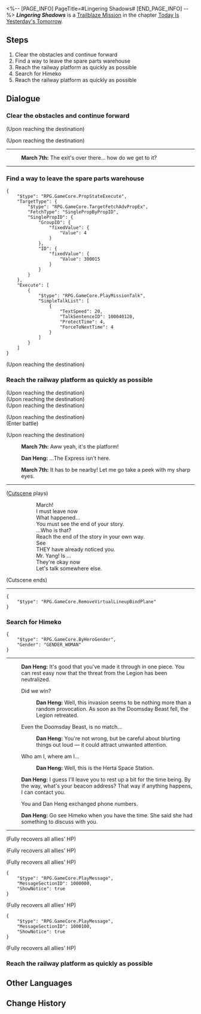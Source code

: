 <%-- [PAGE_INFO]
PageTitle=#Lingering Shadows#
[END_PAGE_INFO] --%>
{{Stub|Dialogue.}}
{{Mission Infobox
|id            = 1000400
|title         = 
|image         = Mission Lingering Shadows.png{{subst:void|<!--$UPLOAD:<<SpriteOutput/Chronicle/1000400.png>-<Mission Lingering Shadows.png>-<Fate's Atlas Images>>-->}}
|type          = Trailblaze
|event_name    = 
|chapter       = Today Is Yesterday's Tomorrow
|requirements  = [[Trailblaze Mission]] ''[[A Moment of Peace]]'' completed
|summary       = New crisis &mdash; the Doomsday Beast is coming, and it seems that you've become some sort of "key element."<br />If you want to get out of this predicament and save the space station from destruction, the only way may be to head to the railway platform and meet up with the Express and the man named Welt.
|characters    = Dan Heng; March 7th; Trailblazer
|startLocation = [[Herta Space Station]] - [[Supply Zone]]
|world         = Herta Space Station
|area          = Supply Zone
|prev          = A Moment of Peace
|next          = Simulated Universe: First Closed Beta
|rewards       = Shadow of Destruction*1
}}
'''''Lingering Shadows''''' is a [[Trailblaze Mission]] in the chapter [[Today Is Yesterday's Tomorrow]].

==Steps==
# Clear the obstacles and continue forward
# Find a way to leave the spare parts warehouse
# Reach the railway platform as quickly as possible
# Search for Himeko
# Reach the railway platform as quickly as possible

<!--
==Gameplay Notes==

--><!--
==Trial Character==

-->
==Dialogue==
{{Stub Dialogue}}

===Clear the obstacles and continue forward{{subst:void|<!--100040123-->}}===
{{Mission Description|type=trailblaze|location=Supply Zone|New crisis &mdash; the Doomsday Beast is coming, and it seems that you've become some sort of "key element."<br />If you want to get out of this predicament and save the space station from destruction, the only way may be to head to the railway platform and meet up with the Express and the man named Welt.}}
{{Dialogue Start}}
;(Upon reaching the destination)

;(Upon reaching the destination)
----
:{{A|VO chapter0 4 mar7th 103.ogg}} '''March 7th:''' The exit's over there... how do we get to it?
----
{{Dialogue End}}

===Find a way to leave the spare parts warehouse{{subst:void|<!--100040114-->}}===
{{Dialogue Start}}
:<!--60-second delay-->
<pre>{
	"$type": "RPG.GameCore.PropStateExecute",
	"TargetType": {
		"$type": "RPG.GameCore.TargetFetchAdvPropEx",
		"FetchType": "SinglePropByPropID",
		"SinglePropID": {
			"GroupID": {
				"fixedValue": {
					"Value": 4
				}
			},
			"ID": {
				"fixedValue": {
					"Value": 300015
				}
			}
		}
	},
	"Execute": [
		{
			"$type": "RPG.GameCore.PlayMissionTalk",
			"SimpleTalkList": [
				{
					"TextSpeed": 20,
					"TalkSentenceID": 100040120,
					"ProtectTime": 4,
					"ForceToNextTime": 4
				}
			]
		}
	]
}</pre>
;(Upon reaching the destination)
{{Dialogue End}}

===Reach the railway platform as quickly as possible{{subst:void|<!--100040106-->}}===
{{Mission Description|type=trailblaze|location=Supply Zone|update|New crisis &mdash; the Doomsday Beast is coming, and it seems that you've become some sort of "key element."<br />If you want to get out of this predicament and save the space station from destruction, the only way may be to head to the railway platform and meet up with the Express and the man named Welt.<br />You're getting closer to the railway platform, hurry.}}
{{Dialogue Start}}
;(Upon reaching the destination)
;(Upon reaching the destination)
;(Upon reaching the destination)

;(Upon reaching the destination)
:{{tx}}
;(Enter battle)
:{{Enemy List|Doomsday Beast*1}}

;(Upon reaching the destination)
:{{A|VO chapter0 4 mar7th 105.ogg}} '''March 7th:''' Aww yeah, it's the platform!
:{{A|VO chapter0 4 danheng 110.ogg}} '''Dan Heng:''' ...The Express isn't here.
:{{A|VO chapter0 4 mar7th 106.ogg}} '''March 7th:''' It has to be nearby! Let me go take a peek with my sharp eyes.
----
;([[#Gallery|Cutscene]] plays)
::March!
::I must leave now
::What happened...
::You must see the end of your story.
::...Who is that?
::Reach the end of the story in your own way.
::See
::THEY have already noticed you.
::Mr. Yang! Is {{MC|f=she|m=he}}...
::They're okay now
::Let's talk somewhere else.
;(Cutscene ends)
----
<pre>{
	"$type": "RPG.GameCore.RemoveVirtualLineupBindPlane"
}</pre>
{{Dialogue End}}

===Search for Himeko{{subst:void|<!--100040120-->}}===
{{Mission Description|type=trailblaze|location=Master Control Zone|update|You open your eyes and find yourself still in the space station, staring at a ceiling that doesn't look so strange.<br />You are living through what just happened. It seems your mind is not playing tricks on you. You wish Himeko was here.<br />You have so many questions to ask.}}
{{Dialogue Start}}
<pre>{
	"$type": "RPG.GameCore.ByHeroGender",
	"Gender": "GENDER_WOMAN"
}</pre>
:{{tx}}
----
:{{A|VO chapter0 Ag2 danheng 108.ogg}} '''Dan Heng:''' It's good that you've made it through in one piece. You can rest easy now that the threat from the Legion has been neutralized.
:{{DIcon|Arrow}} Did we win?
::{{A|VO chapter0 Ag2 danheng 109.ogg}} '''Dan Heng:''' Well, this invasion seems to be nothing more than a random provocation. As soon as the Doomsday Beast fell, the Legion retreated.
:{{DIcon|Arrow}} Even the Doomsday Beast, is no match...
::{{A|VO chapter0 Ag2 danheng 110.ogg}} '''Dan Heng:''' You're not wrong, but be careful about blurting things out loud &mdash; it could attract unwanted attention.
:{{DIcon|Arrow}} Who am I, where am I...
::{{A|VO chapter0 Ag2 danheng 111.ogg}} '''Dan Heng:''' Well, this is the Herta Space Station.
:{{A|VO chapter0 Ag2 danheng 112.ogg}} '''Dan Heng:''' I guess I'll leave you to rest up a bit for the time being. By the way, what's your beacon address? That way if anything happens, I can contact you.
:You and Dan Heng exchanged phone numbers.
:{{A|VO chapter0 Ag2 danheng 113.ogg}} '''Dan Heng:''' Go see Himeko when you have the time. She said she had something to discuss with you.
----
;(Fully recovers all allies' HP)

;(Fully recovers all allies' HP)

;(Fully recovers all allies' HP)
:<!--0.1-second delay-->
<pre>{
	"$type": "RPG.GameCore.PlayMessage",
	"MessageSectionID": 1000000,
	"ShowNotice": true
}</pre>
;(Fully recovers all allies' HP)
:<!--0.1-second delay-->
<pre>{
	"$type": "RPG.GameCore.PlayMessage",
	"MessageSectionID": 1000100,
	"ShowNotice": true
}</pre>
;(Fully recovers all allies' HP)
{{Dialogue End}}

===Reach the railway platform as quickly as possible{{subst:void|<!--100040107-->}}===
{{Mission Description|type=trailblaze|location=Supply Zone|update|New crisis &mdash; the Doomsday Beast is coming, and it seems that you've become some sort of "key element."<br />If you want to get out of this predicament and save the space station from destruction, the only way may be to head to the railway platform and meet up with the Express and the man named Welt.<br />You're getting closer to the railway platform, hurry.}}
{{Dialogue Start}}
{{Dialogue End}}

==Other Languages==
{{Other Languages
|en   = Lingering Shadows
|zhs  = 阴影从未离去
|zht  = 陰影從未離去
|ja   = 影は離れない
|ko   = 맴도는 그림자
|es   = Sombras persistentes
|fr   = Ombres persistantes
|ru   = Неисчезающие тени
|th   = เงามืดที่ไม่เคยจางหาย
|vi   = Bóng Tối Chưa Rời Đi
|de   = Nachhallende Schatten
|id   = Bayangan Melekat
|pt   = Sombras Duradouras
}}

==Change History==
{{Change History|1.0}}
